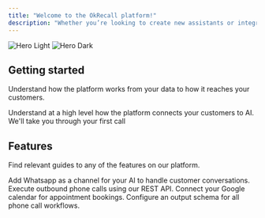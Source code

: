 ```yaml
---
title: "Welcome to the OkRecall platform!"
description: "Whether you’re looking to create new assistants or integrate your favourite messaging channels to OkRecall, you're in the right place. Our documentation can help you build everything and run everything you need."
---
```


<img alt="Hero Light" classname="block dark:hidden" src="/logo.png" />

<img alt="Hero Dark" classname="hidden dark:block" src="/images/hero-dark.png" />

## Getting started

Understand how the platform works from your data to how it reaches your customers.

<CardGroup cols={2}>
  <Card title="Key Concepts" icon="key" href="https://mintlify.com/docs/quickstart">
    Understand at a high level how the platform connects your customers to AI.
  </Card>

  <Card title="Getting started" icon="phone" href="https://mintlify.com/docs/development">
    We'll take you through your first call
  </Card>
</CardGroup>

## Features

Find relevant guides to any of the features on our platform.

<CardGroup cols={2}>
  <Card title="Whatsapp Integration" icon="whatsapp">
    Add Whatsapp as a channel for your AI to handle customer conversations.
  </Card>

  <Card title="Reference APIs" icon="code" href="https://okrecallai.mintlify.app/api-reference/introduction">
    Execute outbound phone calls using our REST API.
  </Card>

  <Card title="Adding Google Calendar" icon="calendar">
    Connect your Google calendar for appointment bookings.
  </Card>

  <Card title="Getting structured data from calls" icon="code">
    Configure an output schema for all phone call workflows.
  </Card>
</CardGroup>